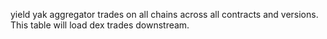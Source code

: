 yield yak aggregator trades on all chains across all contracts and versions. This table will load dex trades downstream.
